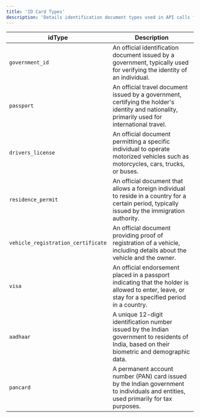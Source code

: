 ```yaml
---
title: 'ID Card Types'
description: 'Details identification document types used in API calls for KYC verification'
---
```


| idType                        | Description                                                                                      |
|-------------------------------|--------------------------------------------------------------------------------------------------|
| `government_id`               | An official identification document issued by a government, typically used for verifying the identity of an individual. |
| `passport`                    | An official travel document issued by a government, certifying the holder's identity and nationality, primarily used for international travel. |
| `drivers_license`             | An official document permitting a specific individual to operate motorized vehicles such as motorcycles, cars, trucks, or buses. |
| `residence_permit`            | An official document that allows a foreign individual to reside in a country for a certain period, typically issued by the immigration authority. |
| `vehicle_registration_certificate` | An official document providing proof of registration of a vehicle, including details about the vehicle and the owner. |
| `visa`                        | An official endorsement placed in a passport indicating that the holder is allowed to enter, leave, or stay for a specified period in a country. |
| `aadhaar`                     | A unique 12-digit identification number issued by the Indian government to residents of India, based on their biometric and demographic data. |
| `pancard`                     | A permanent account number (PAN) card issued by the Indian government to individuals and entities, used primarily for tax purposes. |
